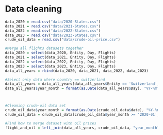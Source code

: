 # Data cleaning
```r
data_2020 = read.csv("data/2020-States.csv")
data_2021 = read.csv("data/2021-States.csv")
data_2022 = read.csv("data/2022-States.csv")
data_2023 = read.csv("data/2023-States.csv")
crude_oil_data = read.csv("data/crude-oil-price.csv")
```

```r

#Merge all flights datasets together
data_2020 = select(data_2020, Entity, Day, Flights)
data_2021 = select(data_2021, Entity, Day, Flights)
data_2022 = select(data_2022, Entity, Day, Flights)
data_2023 = select(data_2023, Entity, Day, Flights)
data_all_years = rbind(data_2020, data_2021, data_2022, data_2023)

#Select only data where country == switzerland
data_all_years = data_all_years[data_all_years$Entity == 'Switzerland',]
data_all_years$year_month = format(as.Date(data_all_years$Day), "%Y-%m")



#Cleaning crude-oil data set
crude_oil_data$year_month = format(as.Date(crude_oil_data$date), "%Y-%m") #Transforming date column
crude_oil_data = crude_oil_data[crude_oil_data$year_month >= '2020-01',] #Keeping only recent records

#Find how to merge dataset with oil prices 
flight_and_oil = left_join(data_all_years, crude_oil_data, "year_month")


```